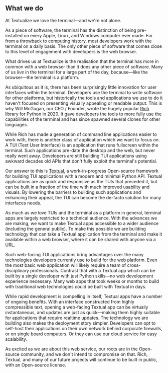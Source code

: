 
<Icons />
<Nav />
<main className="container container--text">

# What we do

At Textualize we love the terminal&mdash;and we're not alone.

As a piece of software, the terminal has the distinction of being pre-installed on every Apple, Linux, and Windows computer ever made. Far from a throwback to computing history, most developers work with the terminal on a daily basis. The only other piece of software that comes close to this level of engagement with developers is the web browser.

What drives us at Textualize is the realisation that the terminal has more in common with a web browser than it does any other piece of software. Many of us _live_ in the terminal for a large part of the day, because&mdash;like the browser&mdash;the terminal is a platform.

As ubiquitous as it is, there has been surprisingly little innovation for user interfaces within the terminal. Developers use the terminal to write software for other platforms, but historically the tools and applications we use to do it haven't focused on presenting visually appealing or readable output. This is why Will McGugan, our CEO / Founder, wrote the hugely popular [Rich](https://github.com/Textualize/rich) library for Python in 2020. It gave developers the tools to more fully use the capabilities of the terminal and has since spawned several clones for other languages.

While Rich has made a generation of command line applications easier to work with, there is another class of application which we want to focus on. A TUI (Text User Interface) is an application that runs fullscreen within the terminal. Such applications pre-date the desktop and the web, but never really went away. Developers are still building TUI applications using awkward decades old APIs that don't fully exploit the terminal's potential.

Our answer to this is [Textual](https://github.com/Textualize/textual), a work-in-progress Open-source framework for building TUI applications with a modern and minimal Python API. Textual applications are as quick and responsive as the TUIs that preceded it, but can be built in a fraction of the time with much improved usability and visuals. By lowering the barriers to building such applications and enhancing their appeal, the TUI can become the de-facto solution for many interfaces needs.

As much as we love TUIs and the terminal as a platform in general, terminal apps are largely restricted to a technical audience. With the advances we are making, we want to make Textual apps accessible to a wider audience (including the general public). To make this possible we are building technology that can take a Textual application from the terminal and make it available within a web browser, where it can be shared with anyone via a URL.

Such web-facing TUI applications bring advantages over the many technologies developers currently use to build for the web platform. Even the most basic web application will likely require a team of cross-disciplinary professionals. Contrast that with a Textual app which can be built by a single developer with just Python skills&mdash;no web development experience necessary. Many web apps that took weeks or months to build with traditional web technologies could be built with Textual in days.

While rapid development is compelling in itself, Textual apps have a number of ongoing benefits. With an interface constructed from highly compressible text, opening a web-facing Textual app can be virtually instantaneous, and updates are just as quick&mdash;making them highly suitable for applications that require realtime updates. The technology we are building also makes the deployment story simpler. Developers can opt to self-host their applications on their own network behind corporate firewalls, or on single board computers. Or they can use our cloud service for easy scalability.

As excited as we are about this web service, our roots are in the Open-source community, and we don't intend to compromise on that. Rich, Textual, and many of our future projects will continue to be built in public, with an Open-source license.

</main>
<Footer />
